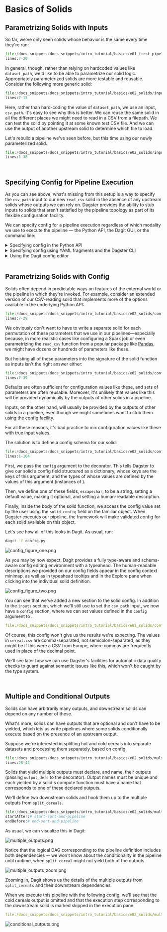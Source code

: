 
<DynamicMetaTags
  title="Basics of Solids | Dagster"
  description="The core abstraction of Dagster is the solid, a functional unit of computation.
  Here's a guide to define a solid."
/>


# Basics of Solids

<CodeReferenceLink filePath="examples/docs_snippets/docs_snippets/intro_tutorial/basics/e02_solids/" />

## Parametrizing Solids with Inputs

So far, we've only seen solids whose behavior is the same every time they're run:

```python literalinclude showLines startLine=7 emphasize-lines=4 caption=hello_cereal.py
file:/docs_snippets/docs_snippets/intro_tutorial/basics/e01_first_pipeline/hello_cereal.py
lines:7-20
```

In general, though, rather than relying on hardcoded values like `dataset_path`, we'd like to be
able to parametrize our solid logic. Appropriately parameterized solids are more testable and
reusable. Consider the following more generic solid:

```python literalinclude showLines startLine=7 caption=inputs.py
file:/docs_snippets/docs_snippets/intro_tutorial/basics/e02_solids/inputs.py
lines:7-15
```

Here, rather than hard-coding the value of `dataset_path`, we use an input, `csv_path`. It's easy to
see why this is better. We can reuse the same solid in all the different places we might need to
read in a CSV from a filepath. We can test the solid by pointing it at some known test CSV file. And
we can use the output of another upstream solid to determine which file to load.

Let's rebuild a pipeline we've seen before, but this time using our newly parameterized solid.

```python literalinclude showLines startLine=1 emphasize-lines=38 caption=inputs.py
file:/docs_snippets/docs_snippets/intro_tutorial/basics/e02_solids/inputs.py
lines:1-38
```

<br />

## Specifying Config for Pipeline Execution

As you can see above, what's missing from this setup is a way to specify the `csv_path` input to our
new `read_csv` solid in the absence of any upstream solids whose outputs we can rely on. Dagster
provides the ability to stub inputs to solids that aren't satisfied by the pipeline topology as part
of its flexible configuration facility.

We can specify config for a pipeline execution regardless of which modality we use to execute the
pipeline — the Python API, the Dagit GUI, or the command line:

<details className="markdown">
  <summary>Specifying config in the Python API</summary>

<br />

We previously encountered the <PyObject module="dagster" object="execute_pipeline"
displayText="execute_pipeline()" />function. Pipeline run config is specified by the second
argument to this function, which must be a dict.

This dict contains all of the user-provided configuration with which to execute a pipeline. As such,
it can have [a lot of sections](/_apidocs/execution####config_schema), but we'll only use one of
them here: per-solid configuration, which is specified under the key `solids`:

```python literalinclude showLines startLine=41 caption=inputs.py
file:/docs_snippets/docs_snippets/intro_tutorial/basics/e02_solids/inputs.py
lines:42-46
dedent:4
```

The `solids` dict is keyed by solid name, and each solid is configured by a dict that may itself
have several sections. In this case we are only interested in the `inputs` section, so that we can
specify the value of the input `csv_path`.

Now you can pass this run config to <PyObject module="dagster" object="execute_pipeline"
displayText="execute_pipeline()" />:

```python literalinclude showLines startLine=49 caption=inputs.py
file:/docs_snippets/docs_snippets/intro_tutorial/basics/e02_solids/inputs.py
lines:47-49
dedent:4
```

</details>

<details className="markdown">
  <summary>Specifying config using YAML fragments and the Dagster CLI</summary>

<br />

When executing pipelines with the Dagster CLI, we'll need to provide the run config in a file. We
use YAML for the file-based representation of configuration, but the values are the same as before:

```YAML literalinclude showLines caption=inputs_env.yaml
file:/docs_snippets/docs_snippets/intro_tutorial/basics/e02_solids/inputs_env.yaml
```

We can pass config files in this format to the Dagster CLI tool with the `-c` flag.

```bash
dagster pipeline execute -f inputs.py -c inputs_env.yaml
```

In practice, you might have different sections of your run config in different yaml files&mdash;if,
for instance, some sections change more often (e.g. in test and prod) while other are more static.
In this case, you can set multiple instances of the `-c` flag on CLI invocations, and the CLI tools
will assemble the YAML fragments into a single run config.

</details>

<details className="markdown">
  <summary>Using the Dagit config editor</summary>

<br />

Dagit provides a powerful, schema-aware, typeahead-enabled config editor to enable rapid
experimentation with and debugging of parameterized pipeline executions. As always, run:

```bash
dagit -f inputs.py
```

Notice that no execution plan appears in the bottom pane of the Playground.

![inputs_figure_one.png](/assets/images/tutorial/inputs_figure_one.png)

Because Dagit is schema-aware, it knows that this pipeline now requires configuration in order to
run without errors. In this case, since the pipeline is relatively trivial, it wouldn't be
especially costly to run the pipeline and watch it fail. But when pipelines are complex and slow,
it's invaluable to get this kind of feedback up front rather than have an unexpected failure deep
inside a pipeline.

Recall that the execution plan, which you will ordinarily see above the log viewer in the
**Execute** tab, is the concrete pipeline that Dagster will actually execute. Without a valid
config, Dagster can't construct a parametrization of the logical pipeline&mdash;so no execution plan
is available for us to preview.

Press <kbd>Ctrl</kbd> + <kbd>Space</kbd> in order to bring up the typeahead assistant.

![inputs_figure_two.png](/assets/images/tutorial/inputs_figure_two.png)

Here you can see all of the sections available in the run config. Don't worry, we'll get to them all
later.

Let's enter the config we need in order to execute our pipeline.

![inputs_figure_three.png](/assets/images/tutorial/inputs_figure_three.png)

Note that as you type and edit the config, the config minimap hovering on the right side of the
editor pane changes to provide context&mdash;you always know where in the nested config schema
you are while making changes.

</details>

<br />

## Parametrizing Solids with Config

Solids often depend in predictable ways on features of the external world or the pipeline in which
they're invoked. For example, consider an extended version of our CSV-reading solid that implements
more of the options available in the underlying Python API:

```python literalinclude showLines startLine=7 emphasize-lines=9-15 caption=config_bad_1.py
file:/docs_snippets/docs_snippets/intro_tutorial/basics/e02_solids/config_bad_1.py
lines:7-29
```

We obviously don't want to have to write a separate solid for each permutation of these parameters
that we use in our pipelines&mdash;especially because, in more realistic cases like configuring a
Spark job or even parametrizing the `read_csv` function from a popular package like
[Pandas](https://pandas.pydata.org/pandas-docs/stable/reference/api/pandas.read_csv.html#pandas.read_csv),
we might have dozens or hundreds of parameters like these.

But hoisting all of these parameters into the signature of the solid function as inputs isn't the
right answer either:

```python literalinclude showLines startLine=7 emphasize-lines=5-11 caption=config_bad_2.py
file:/docs_snippets/docs_snippets/intro_tutorial/basics/e02_solids/config_bad_2.py
lines:7-39
```

Defaults are often sufficient for configuration values like these, and sets of parameters are often
reusable. Moreover, it's unlikely that values like this will be provided dynamically by the outputs
of other solids in a pipeline.

Inputs, on the other hand, will usually be provided by the outputs of other solids in a pipeline,
even though we might sometimes want to stub them using the config facility.

For all these reasons, it's bad practice to mix configuration values like these with true input
values.

The solution is to define a config schema for our solid:

```python literalinclude showLines startLine=1 emphasize-lines=16,34-42,89 caption=config.py
file:/docs_snippets/docs_snippets/intro_tutorial/basics/e02_solids/config.py
lines:1-104
```

First, we pass the `config` argument to the <PyObject module="dagster" object="solid"
displayText="@solid" /> decorator. This tells Dagster to give our solid a config field structured as
a dictionary, whose keys are the keys of this argument, and the types of whose values are defined by
the values of this argument (instances of <PyObject module="dagster" object="Field" />).

Then, we define one of these fields, `escapechar`, to be a string, setting a default value, making
it optional, and setting a human-readable description.

Finally, inside the body of the solid function, we access the config value set by the user using the
`solid_config` field on the familiar <PyObject module="dagster"
object="SystemComputeExecutionContext" displayText="context" /> object. When Dagster executes our
pipeline, the framework will make validated config for each solid available on this object.

Let's see how all of this looks in Dagit. As usual, run:

```bash
dagit -f config.py
```

![config_figure_one.png](/assets/images/tutorial/config_figure_one.png)

As you may by now expect, Dagit provides a fully type-aware and schema-aware config editing
environment with a typeahead. The human-readable descriptions we provided on our config fields
appear in the config context minimap, as well as in typeahead tooltips and in the Explore pane when
clicking into the individual solid definition.

![config_figure_two.png](/assets/images/tutorial/config_figure_two.png)

You can see that we've added a new section to the solid config. In addition to the `inputs` section,
which we'll still use to set the `csv_path` input, we now have a `config` section, where we can set
values defined in the `config` argument to <PyObject module="dagster" object="solid"
displayText="@solid" />.

```YAML literalinclude caption=config_env_bad.yaml
file:/docs_snippets/docs_snippets/intro_tutorial/basics/e02_solids/config_env_bad.yaml
```

Of course, this config won't give us the results we're expecting. The values in `cereal.csv` are
comma-separated, not semicolon-separated, as they might be if this were a CSV from Europe, where
commas are frequently used in place of the decimal point.

We'll see later how we can use Dagster's facilities for automatic data quality checks to guard
against semantic issues like this, which won't be caught by the type system.

<br />

## Multiple and Conditional Outputs

Solids can have arbitrarily many outputs, and downstream solids can depend on any number of these.

What's more, solids can have outputs that are optional and don't have to be yielded, which lets us
write pipelines where some solids conditionally execute based on the presence of an upstream output.

Suppose we're interested in splitting hot and cold cereals into separate datasets and processing
them separately, based on config.

```python literalinclude showLines caption=multiple_outputs.py
file:/docs_snippets/docs_snippets/intro_tutorial/basics/e02_solids/multiple_outputs.py
lines:28-44
```

Solids that yield multiple outputs must declare, and name, their outputs (passing `output_defs` to
the <PyObject module="dagster" object="solid" displayText="@solid" /> decorator). Output names must
be unique and each <PyObject module="dagster" object="Output" /> yielded by a solid's compute
function must have a name that corresponds to one of these declared outputs.

We'll define two downstream solids and hook them up to the multiple outputs from `split_cereals`.

```python literalinclude showLines caption=multiple_outputs.py
file:/docs_snippets/docs_snippets/intro_tutorial/basics/e02_solids/multiple_outputs.py
startAfter:# start-sort-and-pipeline
endBefore:# end-sort-and-pipeline
```

As usual, we can visualize this in Dagit:

![multiple_outputs.png](/assets/images/tutorial/multiple_outputs.png)

Notice that the logical DAG corresponding to the pipeline definition includes both dependencies --
we won't know about the conditionality in the pipeline until runtime, when `split_cereal` might not
yield both of the outputs.

![multiple_outputs_zoom.png](/assets/images/tutorial/multiple_outputs_zoom.png)

Zooming in, Dagit shows us the details of the multiple outputs from `split_cereals` and their
downstream dependencies.

When we execute this pipeline with the following config, we'll see that the cold cereals output is
omitted and that the execution step corresponding to the downstream solid is marked skipped in the
execution pane:

```YAML literalinclude showLines caption=multiple_outputs.yaml
file:/docs_snippets/docs_snippets/intro_tutorial/basics/e02_solids/multiple_outputs.yaml
```

![conditional_outputs.png](/assets/images/tutorial/conditional_outputs.png)

<br />

<br />
